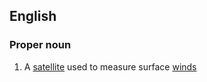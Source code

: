 ==English==

===Proper noun===
{{wikipedia}}
{{en-proper noun}}

# A [[satellite]] used to measure surface [[wind]]s